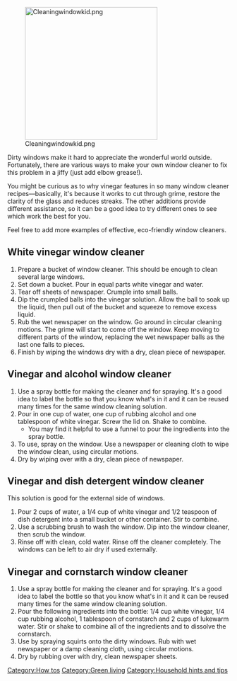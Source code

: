 [[File:Cleaningwindowkid.png|center|300px]]

Dirty windows make it hard to appreciate the wonderful world outside. Fortunately, there are various ways to make your own window cleaner to fix this problem in a jiffy (just add elbow grease!).

You might be curious as to why vinegar features in so many window cleaner recipes––basically, it's because it works to cut through grime, restore the clarity of the glass and reduces streaks. The other additions provide different assistance, so it can be a good idea to try different ones to see which work the best for you.

Feel free to add more examples of effective, eco-friendly window cleaners.

== White vinegar window cleaner ==

# Prepare a bucket of window cleaner. This should be enough to clean several large windows.
# Set down a bucket. Pour in equal parts white vinegar and water.
# Tear off sheets of newspaper. Crumple into small balls.
# Dip the crumpled balls into the vinegar solution. Allow the ball to soak up the liquid, then pull out of the bucket and squeeze to remove excess liquid.
# Rub the wet newspaper on the window. Go around in circular cleaning motions. The grime will start to come off the window. Keep moving to different parts of the window, replacing the wet newspaper balls as the last one falls to pieces.
# Finish by wiping the windows dry with a dry, clean piece of newspaper.

== Vinegar and alcohol window cleaner ==

# Use a spray bottle for making the cleaner and for spraying. It's a good idea to label the bottle so that you know what's in it and it can be reused many times for the same window cleaning solution.
# Pour in one cup of water, one cup of rubbing alcohol and one tablespoon of white vinegar. Screw the lid on. Shake to combine.
#*You may find it helpful to use a funnel to pour the ingredients into the spray bottle.
# To use, spray on the window. Use a newspaper or cleaning cloth to wipe the window clean, using circular motions.
# Dry by wiping over with a dry, clean piece of newspaper.

== Vinegar and dish detergent window cleaner ==

This solution is good for the external side of windows.

# Pour 2 cups of water, a 1/4 cup of white vinegar and 1/2 teaspoon of dish detergent into a small bucket or other container. Stir to combine.
# Use a scrubbing brush to wash the window. Dip into the window cleaner, then scrub the window. 
# Rinse off with clean, cold water. Rinse off the cleaner completely. The windows can be left to air dry if used externally.


== Vinegar and cornstarch window cleaner ==

# Use a spray bottle for making the cleaner and for spraying. It's a good idea to label the bottle so that you know what's in it and it can be reused many times for the same window cleaning solution.
# Pour the following ingredients into the bottle: 1/4 cup white vinegar, 1/4 cup rubbing alcohol, 1 tablespoon of cornstarch and 2 cups of lukewarm water. Stir or shake to combine all of the ingredients and to dissolve the cornstarch.
# Use by spraying squirts onto the dirty windows. Rub with wet newspaper or a damp cleaning cloth, using circular motions.
# Dry by rubbing over with dry, clean newspaper sheets.


[[Category:How tos]]
[[Category:Green living]]
[[Category:Household hints and tips]]